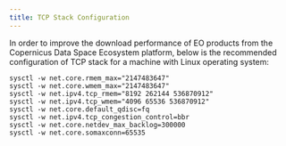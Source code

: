 ```yaml
---
title: TCP Stack Configuration
---
```


In order to improve the download performance of EO products from the Copernicus Data Space Ecosystem platform, below is the recommended configuration of TCP stack for a machine with Linux operating system:

```
sysctl -w net.core.rmem_max="2147483647"
sysctl -w net.core.wmem_max="2147483647"
sysctl -w net.ipv4.tcp_rmem="8192 262144 536870912"
sysctl -w net.ipv4.tcp_wmem="4096 65536 536870912"
sysctl -w net.core.default_qdisc=fq
sysctl -w net.ipv4.tcp_congestion_control=bbr
sysctl -w net.core.netdev_max_backlog=300000
sysctl -w net.core.somaxconn=65535
```

